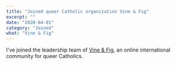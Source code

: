 ```yaml
---
title: "Joined queer Catholic organization Vine & Fig"
excerpt: ""
date: "2020-04-01"
category: "Joined"
what: "Vine & Fig"
---
```

I've joined the leadership team of [Vine & Fig](https://www.vineandfig.co), an online international community for queer Catholics.